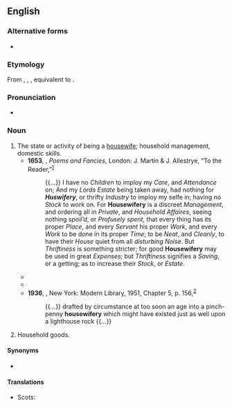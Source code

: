 ==English==

===Alternative forms===
* {{alter|en|housewifry||obsolete}}

===Etymology===
From {{inh|en|enm|huswyfery}}, {{m|enm|huswyffrye}}, {{m|enm|howswyfry}}, equivalent to {{suffix|en|housewife|ry}}.

===Pronunciation===
* {{a|UK}} {{IPA|en|/ˈhaʊswɪfəɹi/|/ˈhaʊswɪfɹi/}}

===Noun===
{{en-noun|-|+}}

# The state or activity of being a [[housewife]]; household management, domestic skills. {{defdate|from 15th c.}}
#* '''1653''', {{w|Margaret Cavendish, Duchess of Newcastle-upon-Tyne|Margaret Cavendish}}, ''Poems and Fancies'', London: J. Martin & J. Allestrye, “To the Reader,”<sup>[http://name.umdl.umich.edu/A53061.0001.001]</sup>
#*: {{...}} I have no ''Children'' to imploy my ''Care'', and ''Attendance'' on; And my ''Lords Estate'' being taken away, had nothing for '''''Huswifery''''', or thrifty ''Industry'' to imploy my selfe in; having no ''Stock'' to work on. For '''Housewifery''' is a discreet ''Management'', and ordering all in ''Private'', and ''Household Affaires'', seeing nothing ''spoil’d'', or ''Profusely spent'', that every thing has its proper ''Place'', and every ''Servant'' his proper ''Work'', and every ''Work'' to be done in its proper ''Time''; to be ''Neat'', and ''Cleanly'', to have their ''House'' quiet from all ''disturbing Noise''. But ''Thriftiness'' is something stricter; for good '''Housewifery''' may be used in great ''Expenses''; but ''Thriftiness'' signifies a ''Saving'', or a getting; as to increase their ''Stock'', or ''Estate''.
#* {{RQ:Hardy Jude the Obscure|chapter=V|passage=When the schoolmaster got back Sue was making a pretence of doing some '''housewifery''' as if she lived there.}}
#* {{RQ:West Return of the Soldier|page=47|passage="How you've forgotten," she cried, and ran up to him, rattling her keys and looking grave with '''housewifery''', and I was left alone with the dusk and the familiar things.}}
#* '''1936''', {{w|William Faulkner}}, ''{{w|Absalom, Absalom!}}'' New York: Modern Library, 1951, Chapter 5, p. 156,<sup>[https://archive.org/details/absalomabsalom00faul]</sup>
#*: {{...}} drafted by circumstance at too soon an age into a pinch-penny '''housewifery''' which might have existed just as well upon a lighthouse rock {{...}}
# {{lb|en|obsolete}} Household goods. {{defdate|16th|19th c.}}

====Synonyms====
* {{l|en|housewifeship}}

====Translations====
{{trans-top|the state of being a housewife}}
* Scots: {{t|sco|housewifeskip}}
{{trans-mid}}
{{trans-bottom}}